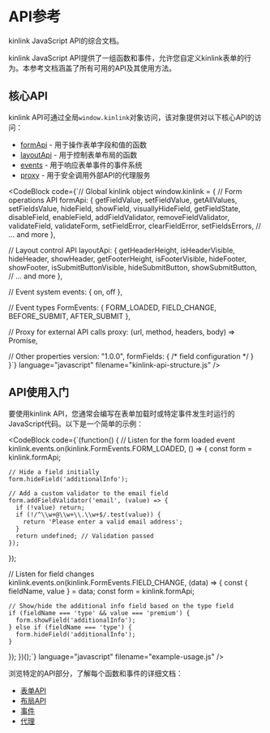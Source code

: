 

# API参考

<div className="mt-2 text-lg text-muted-foreground">
  kinlink JavaScript API的综合文档。
</div>

<div className="docs-content">

kinlink JavaScript API提供了一组函数和事件，允许您自定义kinlink表单的行为。本参考文档涵盖了所有可用的API及其使用方法。

## 核心API

kinlink API可通过全局`window.kinlink`对象访问，该对象提供对以下核心API的访问：

- [formApi](/docs/api-reference/form-api) - 用于操作表单字段和值的函数
- [layoutApi](/docs/api-reference/layout-api) - 用于控制表单布局的函数
- [events](/docs/api-reference/events) - 用于响应表单事件的事件系统
- [proxy](/docs/api-reference/proxy) - 用于安全调用外部API的代理服务

<CodeBlock
  code={`// Global kinlink object
window.kinlink = {
  // Form operations API
  formApi: {
    getFieldValue, setFieldValue, getAllValues, setFieldsValue,
    hideField, showField, visuallyHideField, getFieldState,
    disableField, enableField,
    addFieldValidator, removeFieldValidator, validateField, validateForm,
    setFieldError, clearFieldError, setFieldsErrors,
    // ... and more
  },
  
  // Layout control API
  layoutApi: {
    getHeaderHeight, isHeaderVisible, hideHeader, showHeader,
    getFooterHeight, isFooterVisible, hideFooter, showFooter,
    isSubmitButtonVisible, hideSubmitButton, showSubmitButton,
    // ... and more
  },
  
  // Event system
  events: {
    on, off
  },
  
  // Event types
  FormEvents: {
    FORM_LOADED, FIELD_CHANGE, BEFORE_SUBMIT, AFTER_SUBMIT
  },
  
  // Proxy for external API calls
  proxy: (url, method, headers, body) => Promise<any>,
  
  // Other properties
  version: "1.0.0",
  formFields: { /* field configuration */ }
}`}
  language="javascript"
  filename="kinlink-api-structure.js"
/>

## API使用入门

要使用kinlink API，您通常会编写在表单加载时或特定事件发生时运行的JavaScript代码。以下是一个简单的示例：

<CodeBlock
  code={`(function() {
  // Listen for the form loaded event
  kinlink.events.on(kinlink.FormEvents.FORM_LOADED, () => {
    const form = kinlink.formApi;
    
    // Hide a field initially
    form.hideField('additionalInfo');
    
    // Add a custom validator to the email field
    form.addFieldValidator('email', (value) => {
      if (!value) return;
      if (!/^\\w+@\\w+\\.\\w+$/.test(value)) {
        return 'Please enter a valid email address';
      }
      return undefined; // Validation passed
    });
  });
  
  // Listen for field changes
  kinlink.events.on(kinlink.FormEvents.FIELD_CHANGE, (data) => {
    const { fieldName, value } = data;
    const form = kinlink.formApi;
    
    // Show/hide the additional info field based on the type field
    if (fieldName === 'type' && value === 'premium') {
      form.showField('additionalInfo');
    } else if (fieldName === 'type') {
      form.hideField('additionalInfo');
    }
  });
})();`}
  language="javascript"
  filename="example-usage.js"
/>

浏览特定的API部分，了解每个函数和事件的详细文档：

- [表单API](/docs/api-reference/form-api)
- [布局API](/docs/api-reference/layout-api)
- [事件](/docs/api-reference/events)
- [代理](/docs/api-reference/proxy)

</div> 